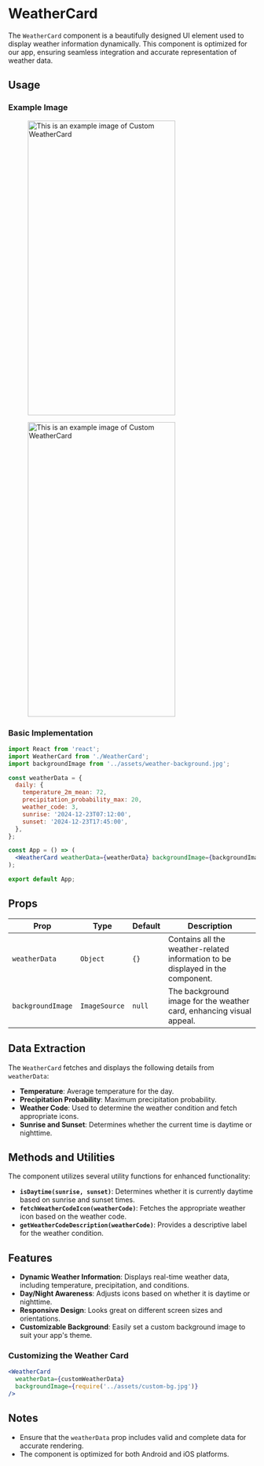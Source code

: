 # WeatherCard

The `WeatherCard` component is a beautifully designed UI element used to display weather information dynamically. This component is optimized for our app, ensuring seamless integration and accurate representation of weather data.


## Usage

### Example Image


<figure> <img src="/img/inventory/weatherCard.png" alt="This is an example image  of Custom WeatherCard" width="300" height="600"/></figure>

<figure> <img src="/img/inventory/weatherCard1.png" alt="This is an example image  of Custom WeatherCard" width="300" height="600"/></figure>


### Basic Implementation

```jsx
import React from 'react';
import WeatherCard from './WeatherCard';
import backgroundImage from '../assets/weather-background.jpg';

const weatherData = {
  daily: {
    temperature_2m_mean: 72,
    precipitation_probability_max: 20,
    weather_code: 3,
    sunrise: '2024-12-23T07:12:00',
    sunset: '2024-12-23T17:45:00',
  },
};

const App = () => (
  <WeatherCard weatherData={weatherData} backgroundImage={backgroundImage} />
);

export default App;
```

## Props

| Prop              | Type          | Default | Description                                                                    |
| ----------------- | ------------- | ------- | ------------------------------------------------------------------------------ |
| `weatherData`     | `Object`      | `{}`    | Contains all the weather-related information to be displayed in the component. |
| `backgroundImage` | `ImageSource` | `null`  | The background image for the weather card, enhancing visual appeal.            |

## Data Extraction

The `WeatherCard` fetches and displays the following details from `weatherData`:

- **Temperature**: Average temperature for the day.
- **Precipitation Probability**: Maximum precipitation probability.
- **Weather Code**: Used to determine the weather condition and fetch appropriate icons.
- **Sunrise and Sunset**: Determines whether the current time is daytime or nighttime.

## Methods and Utilities

The component utilizes several utility functions for enhanced functionality:

- **`isDaytime(sunrise, sunset)`**: Determines whether it is currently daytime based on sunrise and sunset times.
- **`fetchWeatherCodeIcon(weatherCode)`**: Fetches the appropriate weather icon based on the weather code.
- **`getWeatherCodeDescription(weatherCode)`**: Provides a descriptive label for the weather condition.

## Features

- **Dynamic Weather Information**: Displays real-time weather data, including temperature, precipitation, and conditions.
- **Day/Night Awareness**: Adjusts icons based on whether it is daytime or nighttime.
- **Responsive Design**: Looks great on different screen sizes and orientations.
- **Customizable Background**: Easily set a custom background image to suit your app's theme.

### Customizing the Weather Card

```jsx
<WeatherCard
  weatherData={customWeatherData}
  backgroundImage={require('../assets/custom-bg.jpg')}
/>
```



## Notes

- Ensure that the `weatherData` prop includes valid and complete data for accurate rendering.
- The component is optimized for both Android and iOS platforms.
